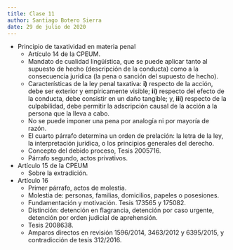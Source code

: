 ```yaml
---
title: Clase 11
author: Santiago Botero Sierra
date: 29 de julio de 2020
---
```


+ Principio de taxatividad en materia penal
	- Artículo 14 de la CPEUM.
	- Mandato de cualidad lingüística, que se puede aplicar tanto al supuesto
		de hecho (descripción de la conducta) como a la consecuencia jurídica
		(la pena o sanción del supuesto de hecho).
	- Características de la ley penal taxativa: **i)** respecto de la acción,
		debe ser exterior y empíricamente visible; **ii)** respecto del efecto
		de la conducta, debe consistir en un daño tangible; y, **iii)** respecto
		de la culpabilidad, debe permitir la adscripción causal de la acción a
		la persona que la lleva a cabo.
	- No se puede imponer una pena por analogía ni por mayoría de razón.
	- El cuarto párrafo determina un orden de prelación: la letra de la ley,
		la interpretación jurídica, o los principios generales del derecho.
	- Concepto del debido proceso, Tesis 2005716.
	- Párrafo segundo, actos privativos.

+ Artículo 15 de la CPEUM
	- Sobre la extradición.

+ Artículo 16
	- Primer párrafo, actos de molestia.
	- Molestia de: personas, familias, domicilios, papeles o posesiones.
	- Fundamentación y motivación. Tesis 173565 y 175082.
	- Distinción: detención en flagrancia, detención por caso urgente, detención
		por orden judicial de aprehensión.
	- Tesis 2008638.
	- Amparos directos en revisión 1596/2014, 3463/2012 y 6395/2015, y
	 	contradicción de tesis 312/2016.
